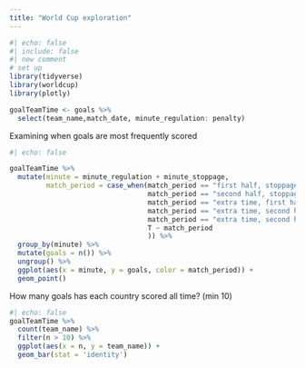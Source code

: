 ```yaml
---
title: "World Cup exploration"
---
```




```r
#| echo: false
#| include: false
#| new comment
# set up
library(tidyverse)
library(worldcup)
library(plotly)

goalTeamTime <- goals %>% 
  select(team_name,match_date, minute_regulation: penalty)
```

Examining when goals are most frequently scored
```r
#| echo: false

goalTeamTime %>% 
  mutate(minute = minute_regulation + minute_stoppage,
         match_period = case_when(match_period == "first half, stoppage time" ~ "first half",
                                  match_period == "second half, stoppage time" ~ "second half",
                                  match_period == "extra time, first half" ~ "extra time",
                                  match_period == "extra time, second half" ~ "extra time",
                                  match_period == "extra time, second half, stoppage time" ~ "extra time",
                                  T ~ match_period
                                  )) %>% 
  group_by(minute) %>% 
  mutate(goals = n()) %>% 
  ungroup() %>% 
  ggplot(aes(x = minute, y = goals, color = match_period)) +
  geom_point()
```

How many goals has each country scored all time? (min 10)
```r
#| echo: false
goalTeamTime %>% 
  count(team_name) %>% 
  filter(n > 10) %>% 
  ggplot(aes(x = n, y = team_name)) +
  geom_bar(stat = 'identity')

```